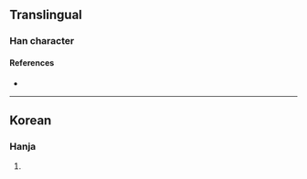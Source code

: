 {{character info/new}}
==Translingual==

===Han character===
{{Han char|rn=9|rad=人|as=03|sn=5|four=|canj=ORU|ids=⿰[[亻]][[巳]]}}

====References====
* {{Han ref|kx=0094.051|dkj=|dj=|hdz=|uh=3436|ud=13366|bh=|bd=}}

----

==Korean==

===Hanja===
{{ko-hanja|hangeul=[[사]], [[화]]|rv=sa, hwa|mr=sa, hwa|y=sa, hwa|eumhun=되다|ehrv=doeda|ehmr=toeda|ehy=toyta}}

# {{rfdef|ko|sort=人03}}